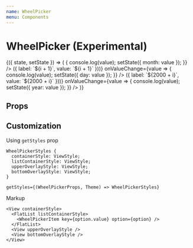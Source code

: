 ```yaml
---
name: WheelPicker
menu: Components
---
```



# WheelPicker (Experimental)

<Playground>
  <State initial={{ month: 'March', day: '15', year: '2019' }}>
    {({ state, setState }) => (
      <Box flexDirection="row">
        <WheelPicker
          value={state.month}
          options={[
            { label: 'January', value: 'January' },
            { label: 'February', value: 'February' },
            { label: 'March', value: 'March' },
            { label: 'April', value: 'April' },
            { label: 'May', value: 'May' },
            { label: 'June', value: 'June' },
            { label: 'July', value: 'July' },
            { label: 'August', value: 'August' },
            { label: 'September', value: 'September' },
            { label: 'October', value: 'October' },
            { label: 'November', value: 'November' },
            { label: 'December', value: 'December' },
          ]}
          onValueChange={value => {
            console.log(value);
            setState({ month: value });
          }}
        />
        <WheelPicker
          value={state.day}
          options={new Array(31)
            .fill(0)
            .map((v, i) => ({ label: `${i + 1}`, value: `${i + 1}` }))}
          onValueChange={value => {
            console.log(value);
            setState({ day: value });
          }}
        />
        <WheelPicker
          value={state.year}
          options={new Array(50)
            .fill(0)
            .map((v, i) => ({ label: `${2000 + i}`, value: `${2000 + i}` }))}
          onValueChange={value => {
            console.log(value);
            setState({ year: value });
          }}
        />
      </Box>
    )}
  </State>
</Playground>

## Props

<Props of={WheelPicker} />

## Customization

Using `getStyles` prop

```tsx
WheelPickerStyles {
  containerStyle: ViewStyle;
  listContainerStyle: ViewStyle;
  upperOverlayStyle: ViewStyle;
  bottomOverlayStyle: ViewStyle;
}

getStyles={(WheelPickerProps, Theme) => WheelPickerStyles}
```

Markup

```tsx
<View containerStyle>
  <FlatList listContainerStyle>
    <WheelPickerItem key={option.value} option={option} />
  </FlatList>
  <View upperOverlayStyle />
  <View bottomOverlayStyle />
</View>
```
